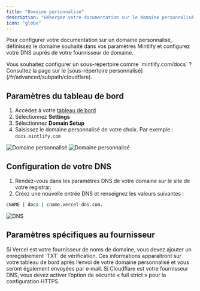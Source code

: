 ```yaml
---
title: "Domaine personnalisé"
description: "Hébergez votre documentation sur le domaine personnalisé de votre site"
icon: "globe"
---
```


Pour configurer votre documentation sur un domaine personnalisé, définissez le domaine souhaité dans vos paramètres Mintlify et configurez votre DNS auprès de votre fournisseur de domaine.

<Info>
  Vous souhaitez configurer un sous-répertoire comme `mintlify.com/docs` ? Consultez la page sur le [sous-répertoire personnalisé](/fr/advanced/subpath/cloudflare).
</Info>

## Paramètres du tableau de bord

1. Accédez à votre [tableau de bord](https://dashboard.mintlify.com)
2. Sélectionnez **Settings**
3. Sélectionnez **Domain Setup**
4. Saisissez le domaine personnalisé de votre choix. Par exemple : `docs.mintlify.com`

<Frame>
  <img
    alt="Domaine personnalisé"
    className="block dark:hidden"
    src="/images/add-custom-domain-light.png"
  />
  <img
    alt="Domaine personnalisé"
    className="hidden dark:block"
    src="/images/add-custom-domain-dark.png"
  />
</Frame>

## Configuration de votre DNS

1. Rendez-vous dans les paramètres DNS de votre domaine sur le site de votre registrar.
2. Créez une nouvelle entrée DNS et renseignez les valeurs suivantes :

```bash
CNAME | docs | cname.vercel-dns.com.
```

<Frame>
  <img alt="DNS" src="https://mintlify-assets.b-cdn.net/mintlify-dns.png" />
</Frame>

## Paramètres spécifiques au fournisseur

<AccordionGroup>
  <Accordion title="Vérification Vercel">
    Si Vercel est votre fournisseur de noms de domaine, vous devez ajouter un enregistrement `TXT` de vérification. Ces informations apparaîtront sur votre tableau de bord après l’envoi de votre domaine personnalisé et vous seront également envoyées par e‑mail.
  </Accordion>

  <Accordion title="Paramètres de sécurité Cloudflare">
    Si Cloudflare est votre fournisseur DNS, vous devez activer l’option de sécurité « full strict » pour la configuration HTTPS.
  </Accordion>
</AccordionGroup>